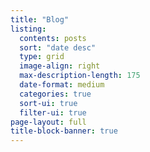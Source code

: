 ---
title: "Blog"
listing:
  contents: posts
  sort: "date desc"
  type: grid
  image-align: right
  max-description-length: 175
  date-format: medium
  categories: true
  sort-ui: true
  filter-ui: true
page-layout: full
title-block-banner: true
---


